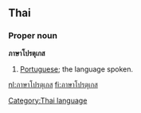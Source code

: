 ==Thai==

===Proper noun===
'''ภาษาโปรตุเกส'''
# [[Portuguese]]; the language spoken.

[[nl:ภาษาโปรตุเกส]]
[[fi:ภาษาโปรตุเกส]]
[[Category:Thai language]]